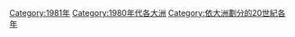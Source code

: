 {{Year by category
| m = 1
| c = 9
| d = 8
| y = 1
| cat = 各大洲
| sortkey = *
| in =
| parent = 依大洲劃分的20世紀各年
| subcat = 1980年代各大洲
}}
{{Commons category|1981 by continent}}

[[Category:1981年|Category:1981年]]
[[Category:1980年代各大洲|Category:1980年代各大洲]]
[[Category:依大洲劃分的20世紀各年|Category:依大洲劃分的20世紀各年]]